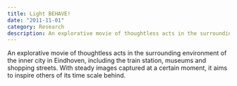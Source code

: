 ```yaml
---
title: Light BEHAVE!
date: "2011-11-01"
category: Research
description: An explorative movie of thoughtless acts in the surrounding environment of the inner city in Eindhoven, including the train station, museums and shopping streets. With steady images captured at a certain moment, it aims to inspire others of its time scale behind.
---
```



An explorative movie of thoughtless acts in the surrounding environment of the inner city in Eindhoven, including the train station, museums and shopping streets. With steady images captured at a certain moment, it aims to inspire others of its time scale behind.

<EmbedVideo
  width="wide"
  host="vimeo"
  source="29990327"
  title=""
/>
